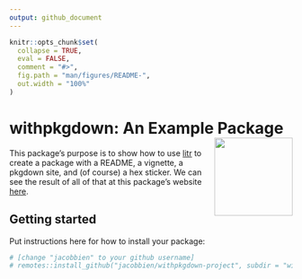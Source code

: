 ```yaml
---
output: github_document
---
```


<!-- README.md is generated from README.Rmd. Please edit that file -->

```r
knitr::opts_chunk$set(
  collapse = TRUE,
  eval = FALSE,
  comment = "#>",
  fig.path = "man/figures/README-",
  out.width = "100%"
)
```

# withpkgdown: An Example Package <img src="man/figures/logo.png" align="right" height="139" />

<!-- badges: start -->
<!-- badges: end -->

This package's purpose is to show how to use [litr](https://github.com/jacobbien/litr-project/tree/main/litr) to create a package with a README, a vignette, a pkgdown site, and (of course) a hex sticker.  We can see the result of all of that at this package's website [here](http://faculty.marshall.usc.edu/jacob-bien/withpkgdown/docs/index.html).

## Getting started

Put instructions here for how to install your package:

```r
# [change "jacobbien" to your github username]
# remotes::install_github("jacobbien/withpkgdown-project", subdir = "withpkgdown")
```

